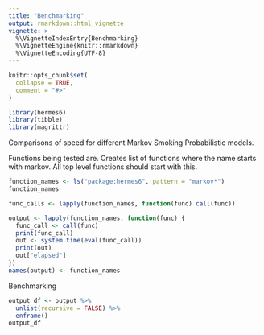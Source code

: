 ```yaml
---
title: "Benchmarking"
output: rmarkdown::html_vignette
vignette: >
  %\VignetteIndexEntry{Benchmarking}
  %\VignetteEngine{knitr::rmarkdown}
  %\VignetteEncoding{UTF-8}
---
```


```r
knitr::opts_chunk$set(
  collapse = TRUE,
  comment = "#>"
)
```

```r
library(hermes6)
library(tibble)
library(magrittr)
```

Comparisons of speed for different Markov Smoking Probabilistic models.

Functions being tested are.
Creates list of functions where the name starts with markov. All top level functions should start with this.

```r
function_names <- ls("package:hermes6", pattern = "markov*")
function_names
```

```r
func_calls <- lapply(function_names, function(func) call(func))
```

```r
output <- lapply(function_names, function(func) {
  func_call <- call(func)
  print(func_call)
  out <- system.time(eval(func_call))
  print(out)
  out["elapsed"]
})
names(output) <- function_names
```

Benchmarking
```r
output_df <- output %>% 
  unlist(recursive = FALSE) %>% 
  enframe() 
output_df
```


